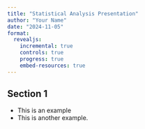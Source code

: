 ```yaml
---
title: "Statistical Analysis Presentation"
author: "Your Name"
date: "2024-11-05"
format:
  revealjs:
    incremental: true   
    controls: true
    progress: true
    embed-resources: true
---
```


## Section 1

- This is an example
- This is another example.
